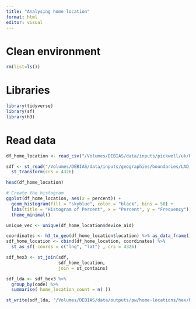 ```yaml
---
title: "Analysing home location"
format: html
editor: visual
---
```


# Clean environment
```r
rm(list=ls())
```

# Libraries
```r
library(tidyverse)
library(sf)
library(h3)
```

# Read data
```r
df_home_location <- read_csv("/Volumes/DEBIAS/data/inputs/pickwell/uk/home-location/part-00000-22616738-1d83-45b0-9be8-2b01fc18da31-c000.csv")

sdf <- st_read("/Volumes/DEBIAS/data/inputs/geographies/boundaries/LAD_Dec_2021_GB_BFC_2022_simplified.gpkg") %>% 
  st_transform(crs = 4326)

head(df_home_location)
```

```r
# Create the histogram
ggplot(df_home_location, aes(x = percent)) +
  geom_histogram(fill = "skyblue", color = "black", bins = 50) +
  labs(title = "Histogram of Percent", x = "Percent", y = "Frequency") +
  theme_minimal()
```
```r
unique_vec <- unique(df_home_location$device_aid)
```


```r
coordinates <- h3_to_geo(df_home_location$location) %>% as_data_frame()
sdf_home_location <- cbind(df_home_location, coordinates) %>% 
  st_as_sf( coords = c("lng", "lat") , crs = 4326)

sdf_hex3 <- st_join(sdf, 
                    sdf_home_location,
                    join = st_contains) 

sdf_lda <- sdf_hex3 %>% 
  group_by(code) %>% 
  summarise( home_location_count = n( ))

st_write(sdf_lda, "/Volumes/DEBIAS/data/outputs/pw/home-locations/hex/home-location-count_lda.shp")
```

